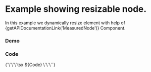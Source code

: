 

<Meta of={Stories} />

# Example showing resizable node.
In this example we dynamically resize element with help of {getAPIDocumentationLink('MeasuredNode')} Component.

### Demo
<Canvas of={Stories.Default} />

### Code

<Markdown>
{`\`\`\`tsx
${Code}
\`\`\``}
</Markdown>









